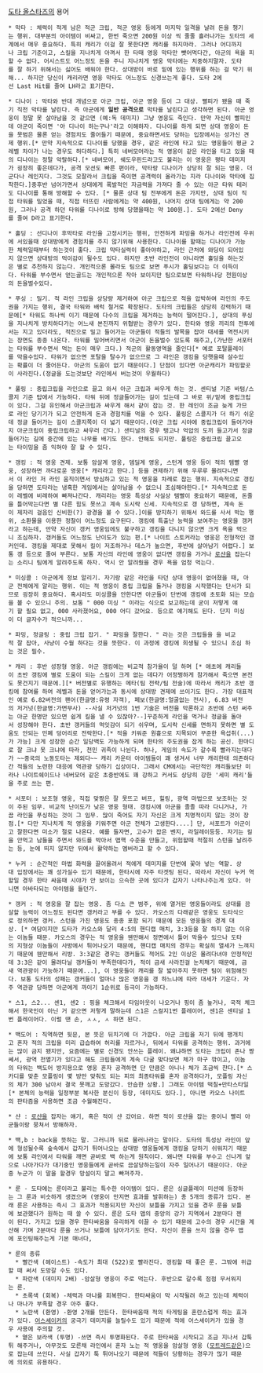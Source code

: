 [[도타 올스타즈]]의 용어

 * 막타 : 체력이 적게 남은 적군 크립, 적군 영웅 등에게 마지막 일격을 날려 돈을 챙기는 행위. 대부분의 아이템이 비싸고, 한번 죽으면 200원 이상 씩 줄줄 흘러나가는 도타의 세계에서 매우 중요하다. 특히 캐리가 이걸 잘 못한다면 캐리를 하지마라. 그러나 어디까지나 크립 기준이고, 스킬을 지나치게 아껴서 한 타때 영웅 막타만 뺏어먹다간, 아군의 욕을 피할 수 없다. 어시스트도 어느정도 돈을 주니 지나치게 영웅 막타에는 치중하지말자. 도타를 잘 하기 위해서는 싫어도 배워야 한다. 상대방이 바로 밑에 있는 행위를 하는 걸 막기 위해... 하지만 당신이 캐리라면 영웅 막타도 어느정도 신경쓰는게 좋다. 도타 2에선 Last Hit를 줄여 LH라고 표기한다.

 * 디나이 : 막타와 반대 개념으로 아군 크립, 아군 영웅 등이 그 대상. 빨피가 됐을 때 죽기 직전 막타를 날린다. 즉 아군에게 '''일반 공격으로''' 막타를 날린다고 생각하면 된다. 아군 영웅이 정말 못 살아남을 것 같으면 (예:독 데미지) 그냥 영웅도 죽인다. 만약 자신이 빨피인데 아군이 죽이면 '아 디나이 하는구나'라고 이해하자. 디나이를 하게 되면 상대 영웅이 돈을 못범은 물론 얻는 경험치도 줄어들기 때문에, 중요하면서도 당하는 입장에서는 성가신 견제 행위.[* 만약 지속적으로 디나이를 당했을 경우, 같은 라인에 타고 있는 영웅들이 평균 2레벨 차이가 나는 경우도 허다하다.] 특히 네버모어라는 적 영웅이 같은 라인을 타고 있을 때의 디나이는 정말 악랄하다.[* 네버모어, 쉐도우핀드라고도 불리는 이 영웅은 평타 데미지가 굉장히 좋은데다가, 공격 모션도 빠른 편이라, 막타랑 디나이가 상당히 잘 되는 영웅. 더군다나 레인지다. 그것도 모잘라서 크립을 죽이면 공격력이 올라가는 지라 디나이와 막타에 집착한다.]중후반 넘어가면서 상대에게 폭발적인 자금력을 가져다 줄 수 있는 아군 타워 테러도 디나이를 통해 방해할 수 있다. [* 물론 상대 팀 전부에게 돈은 가지만, 상대 팀이 직접 타워를 밀었을 때, 직접 터뜨린 사람에게는 약 400원, 나머지 상대 팀에게는 약 200원, 그러나 공격 하던 타워를 디나이로 방해 당했을때는 약 100원.]. 도타 2에선 Deny를 줄여 D라고 표기한다.

 * 홀딩 : 선디나이 후막타로 라인을 고정시키는 행위, 안전하게 파밍을 하거나 라인전에 우위에 서있을때 상대방에게 경험치를 주지 않기위해 사용한다. 디나이를 할때는 디나이가 가능한 체력일때부터 하는것이 좋다. 크립 막타실력이 좋아야하고, 라인 근처에 와딩이 되어있지 않으면 상대방의 먹이감이 될수도 있다. 하지만 초반 라인전이 아니라면 홀딩을 하는것은 별로 추천하지 않는다. 개인적으론 몰라도 팀으로 보면 푸시가 홀딩보다는 더 이득이다. 타워를 부수면서 얻는골드는 개인적으론 작아 보이지만 팀으로보면 타워하나당 천원이상의 돈을벌수있다.

 * 푸싱 : 밀기. 적 라인 크립을 상당량 제거하여 아군 크립으로 적을 압박하여 라인의 주도권을 가지는 행위, 결국 타워와 배럭 철거로 확장된다. 도타의 크립들은 상당히 강력하기 때문에[* 타워도 하나씩 이기 때문에 다수의 크립을 제거하는 능력이 떨어진다.], 상대의 푸싱을 지나치게 방치하다가는 어느새 본진까지 위협받는 경우가 있다. 한타와 영웅 끼리의 전투에서는 지고 있더라도, 적진으로 밀고 들어가는 아군들이 적들의 발목을 잡아 대세를 역전시키는 장면도 종종 나온다. 타워를 밀어버리면서 아군이 돈을벌수 있도록 해주고,(가난한 서포터는 타워를 부수면서 먹는 돈이 매우 크다.) 적군의 활동영역을 줄인다[* 예로 포탈플레이를 막을수있다. 타워가 없으면 포탈을 탈수가 없으므로 그 라인은 갱킹을 당햇을때 살수있는 확률이 더 줄어든다. 아군의 도움이 없기 때문이다.] 단점이 있다면 아군캐리가 파밍할곳이 사라진다.(정글을 도는것보단 라인에서 버는것이 우월하다)

 * 풀링 : 중립크립을 라인으로 끌고 와서 아군 크립과 싸우게 하는 것. 센티널 기준 바텀/스콜지 기준 탑에서 가능하다. 타워 뒤에 정글들어가는 길이 있는데 그 바로 위/밑에 중립크립이 있다. 그걸 유인해서 아군크립과 싸우게 해서 같이 잡는 것. 한 레인이 조금 늦게 가므로 라인 당기기가 되고 안전하게 돈과 경험치를 먹을 수 있다. 풀링은 스콜지가 더 하기 쉬운데 정글 들어가는 길이 스콜지쪽이 더 넓기 때문이다.(아군 크립 시야에 중립크립이 들어가야지 아군크립이 중립크립하고 싸우러 간다.) 샌티널의 경우 탱고나 억압의 도끼 들고가서 정글들어가는 길에 중간에 있는 나무를 배기도 한다. 안해도 되지만. 풀링은 중립크립 끌고오는 타이밍을 좀 익혀야 잘 할 수 있다. 

 * 갱킹 : 적 영웅 견제. 보통 암살계 영웅, 뎀딜계 영웅, 스턴계 영웅 등이 적의 템빨 영웅, 성장하면 까다로운 영웅[* 캐리라고 한다.] 등을 견제하기 위해 우루루 몰려다니면서 이 라인 저 라인 움직이면서 방심하고 있는 적 영웅을 차례로 잡는 행위. 지속적으로 갱킹을 당하면 도타라는 냉혹한 게임에서는 살아남을 수 없으니 조심해야한다.[* 지속적으로 돈이 레벨에 비례하여 빠져나간다. 캐리라는 영웅 특성상 사실상 템빨이 중요하기 때문에, 돈줄을 틀어막는다면 별 다른 힘도 못쓰고 계속 도시락 신세. 지속적으로 갱 당하면, 계속 돈이 제자리 걸음인 신비한(?) 광경을 볼 수 있다.]이를 방지하기 위해서 와드를 사서 박는 행위, 소환물을 이용한 정찰이 어느정도 요구된다. 갱킹에 특출난 능력을 보여주는 영웅을 갱커라고 하는데, 만약 자신이 갱커 영웅임에도 불구하고 갱킹을 다니지 않으면 크게 욕을 먹으니 조심하자. 갱커들도 어느정도 난이도가 있는 편.[* 나이트 스토커라는 영웅은 전형적인 갱커인데. 갱킹을 제대로 못해서 킬이 저조하거나 데스가 높으면, 후반에 살아남기 어렵다.] 보통 갱 등으로 줄여 부른다. 보통 자신의 라인에 영웅이 없다면 갱킹을 가거나 [[로샨]]을 잡는다는 소리니 팀에게 알려주도록 하자. 역시 안 알려줬을 경우 욕을 엄청 먹는다.

 * 미싱콜 : 아군에게 정보 알리기. 자기랑 같은 라인을 타던 상대 영웅이 없어졌을 때, 아군 전체에게 알리는 행위. 이는 적 영웅이 중립 크립을 돌거나 갱킹을 시작했다는 단서가 되므로 굉장히 중요하다. 혹시라도 미싱콜을 안한다면 아군들이 단번에 갱킹에 초토화 되는 모습을 볼 수 있으니 주의. 보통 " 000 미싱 " 이라는 식으로 보고하는데 굳이 저렇게 얘기 할 필요 없고, 000 사라졌어요, 000 어디 갔어요. 등으로 얘기해도 된다. 단지 미싱이 더 글자수가 적으니까...

 * 파밍, 정글링 : 중립 크립 잡기. " 파밍을 잘한다. " 라는 것은 크립들을 을 비교적 잘 잡아, 사냥이 수월 하다는 것을 뜻한다. 이 과정에 갱킹에 희생될 수 있으니 조심 하는 것은 필수.

 * 캐리 : 후반 성장형 영웅. 아군 갱킹에는 비교적 참가율이 덜 하며 [* 애초에 캐리들이 초반 갱킹에 별로 도움이 되는 스킬이 크게 없는 데다가 어정쩡하게 참가해서 죽으면 본전도 못건지기 때문에.][* 버전별로 유행하는 메타(팀 전략/팀 전술)에 따라서 캐리가 초반 갱킹에 참여를 하여 레벨과 돈을 얻어가는과 동시에 상대방 견제에 쓰이기도 한다. 가장 대표적인 예로 6.82버전의 팬어(한글명:유령 자객), 페보(한글명:얼굴없는 전사), 6.83 버전의 저거넛(한글명:가면무사) --사실 저거넛의 1번 기술은 버전을 막론하고 초반에 스턴 써주는 아군 한명만 있으면 쉽게 킬을 낼 수 있잖아?--]꾸준하게 라인을 먹거나 정글을 돌아서 성장해야 한다. 초반 갱커들의 먹잇감이 되기 쉬우며, 도시락 신세를 면하지 못하면 별 도움도 안되는 민폐 덩어리로 전락한다.[* 적을 키워준 원흉으로 지목되어 꾸준한 욕섭취(...)가 가능] 크게 성장한 순간 일당백도 가능하게 되며 한타의 주도권을 잡게 하는 공신. 한마디로 잘 크냐 못 크냐에 따라, 천민 귀족이 나뉜다. 허나, 게임의 속도가 갈수록 빨라지는대다가 ~~중국의 노동도타는 제외다~~ 캐리 카운터 아이템들이 꽤 생겨서 너무 캐리한태 의존하다간 적들의 노련한 대응에 역관광 당하기 십상이다. 그래서 CM에서는 극단적인 캐리들보단 미라나 나이트쉐이드나 네버모어 같은 초중반에도 꽤 강하고 커서도 상당히 강한 '세미 캐리'들을 주로 쓰는 편.

 * 서포터 : 보조형 영웅, 직접 맞짱은 잘 못뜨고 버프, 힐링, 광역 마법으로 보조하는 것이 주된 임무. 비교적 난이도가 낮은 영웅 형태. 갱킹시에 아군을 졸졸 따라 다니거나, 가끔 라인을 푸싱하는 것이 그 임무. 많이 죽어도 자기 자신은 크게 치명적이지 않는 것이 장점.[* 다만 지나치게 적 영웅을 키워주면 아군 전체가 고생한다....] 단, 서포트가 아군이고 잘한다면 미소가 절로 나온다. 예를 들자면, 고수가 잡은 벤지, 라일레이등등. 자기는 킬을 안먹고 남들을 주면서 와드를 박아서 맵핵 수준을 만들고, 위험할때 적절히 스턴을 날려주는 등, 눈에 띄지 않지만 뒤에서 활약하는 멤버라고 할 수 있다.

 * 누커 : 순간적인 마법 화력을 끌어올려서 적에게 데미지를 단번에 꽃아 넣는 역할. 상대 입장에서는 꽤 성가실수 있기 때문에, 한타시에 자주 타겟팅 된다. 따라서 자신이 누커 역할일 경우 한타 싸움때 시야가 안 보이는 으슥한 곳에 있다가 갑자기 나타나주는게 있다. 아니면 아바타되는 아이템을 들던가.

 * 갱커 : 적 영웅을 잘 잡는 영웅. 좀 다소 큰 범주, 위에 열거된 영웅들이라도 상대를 끔살할 능력이 어느정도 된다면 갱커라고 부를 수 있다. 카오스의 다래같은 영웅도 도타식으로 정의하면 갱커. 스턴을 가진 영웅도 종종 포함 되기 때문에 모든 영웅들의 경계 대상. [* 여담이지만 도타가 카오스와 달리 4:5의 핸디캡 매치, 3:3등을 잘 하지 않는 이유는 이놈들 때문. 카오스의 경우는 적 영웅을 웬만해서 정면에서 틀어 막을수 있으나 도타의 지형상 이놈들이 사방에서 튀어나오기 때문에, 핸디캡 매치의 경우는 확실히 열세가 느껴지기 때문에 웬만해서 리방. 3:3같은 경우는 갱커들도 적어도 2인 이상은 몰려다녀야 안정적인데 3:3은 같이 몰려다닐 갱커들이 부족한데다가, 적이 금새 사라진걸 눈치채기 때문에, 금새 역관광이 가능하기 때문에...], 이 영웅들이 캐리를 잘 밟아주지 못하면 팀이 위험해진다. 보통 도타의 성패는 갱커들이 얼마나 많은 영웅을 갱 하느냐에 따라 대세가 기운다. 자주 역관광 당하면 아군에게 까이기 1순위로 등극이 가능하다.

 * 스1, 스2... 센1, 센2 : 핑을 체크해서 타임아웃이 나오거나 핑이 좀 높거나, 국적 체크해서 한국인이 아닌 거 같으면 저렇게 말하는데 스1은 스컬지1번 플레이어, 센1은 센티널 1번 플레이어다. 이럴 땐 손, ㅅㅅ, ㅅ 하면 된다.

 * 백도어 : 직역하면 뒷문, 본 뜻은 뒤치기에 더 가깝다. 아군 크립을 저기 뒤에 팽개치고 혼자 적의 크립을 미리 급습하여 허리를 자르거나, 뒤에서 타워를 공격하는 행위. 과거에는 많이 금지 됐지만, 요즘에는 별로 신경도 안쓰는 플레이. 왜냐하면 도타는 크립이 존나 짱쎄서, 광역 전멸기가 있다고 해도 크립들에게 계속 다굴 맞다보면 체가 마구 깎이고, 이놈의 타워는 백도어 방지용으로 영웅 혼자 공격하면 단 만큼은 아니나 체가 조금씩 찬다.[* 스카디를 맞춘 모플링이 몇 방만 맞춰도 되는 피의 최종타워를 혼자 공격하다가, 모플링 자신의 체가 300 남아서 결국 못깨고 도망갔다. 안습한 상황.] 그래도 아이템 떡칠+만타스타일[* 본체의 능력을 일정부분 복사한 분신이 등장, 데미지도 있다.], 아니면 카오스 나이트의 판타즘을 사용하면 조금 수월해진다.

 * 샨 : [[로샨]]을 잡자는 얘기, 혹은 적이 샨 갔어요. 하면 적이 로샨을 잡는 중이니 빨리 아군들이랑 뭉쳐서 방해하자.

 * 백,b : back을 뜻하는 말. 그러니까 뒤로 물러나라는 말이다. 도타의 특성상 라인이 앞에 형성될수록 숲속에서 갑자기 튀어나오는 상대방 영웅들에게 갱킹을 당하기 쉬워지기 때문에 보통 라인에서 타워를 깨면 곧바로 백 하는게 원칙이다. 왜나면 타워를 부수고 신나게 앞으로 나아가다가 대기중인 영웅들에게 곧바로 끔살당하는일이 자주 일어나기 때문이다. 아군중 누군가 이 말을 할경우 망설이지 말고 빠져주자.

 * 룬 - 도타에는 룬이라고 불리는 특수한 아이템이 있다. 룬은 싱글플레이 미션에 등장하는 그 룬과 비슷하게 생겼으며 (영웅이 만지면 효과를 발휘하는) 총 5개의 종류가 있다. 본래 룬은 사용하는 즉시 그 효과가 적용되지만 자신이 보틀을 가지고 있을 경우 룬을 보틀에 보관했다가 원하는 때 쓸 수 있다. 룬은 도타 맵의 중앙의 강가 지역에서 2분마다 젠이 된다. 가지고 있을 경우 한타싸움을 유리하게 이끌 수 있기 때문에 고수의 경우 시간을 계산해 가며 2분마다 룬을 쓰거나 보틀에 담아가기도 한다. 자신이 룬을 쓰지 않을 경우 맵에 포인팅해주는게 기본 매너다,

 * 룬의 종류
   * 빨간색 (헤이스트) -속도가 최대 (522)로 빨라진다. 갱킹할 때 좋은 룬. 그밖에 위급할 때 써서 도망갈 수도 있다.
   * 파란색 (데미지 2배) -암살형 영웅이 주로 먹는다. 후반으로 갈수록 점점 무서워지는 룬.
   * 초록색 (회복) -체력과 마나를 회복한다. 한타싸움이 막 시작될려 하고 있는데 체력이나 마나가 부족할 경우 아주 좋다.
   * 노란색 (환영) -환영 2개를 만든다. 한타싸움때 적의 타게팅을 혼란스럽게 하는 효과가 있다. [[어스셰이커]]의 궁극기 데미지를 늘릴수도 있기 때문에 적에 어스셰이커가 있을 경우 사용에 주의할 것.
   * 옅은 보라색 (투명) -쓰면 즉시 투명화된다. 주로 한타싸움 시작되고 조금 지나서 갑툭튀 해주거나, 아무것도 모른채 라인에서 혼자 노는 적 영웅을 암살형 영웅 ([[모트레드]]같은)으로 잡는데 쓰인다. 사실 갑자기 툭 튀어나오기 때문에 적들이 당황하는 경우가 많기 때문에 의외로 유용하다.
